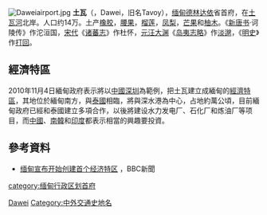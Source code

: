 {{distinguish|图瓦}}
{{coord|14|05|N|98|12|E|display=title}}
[[File:Daweiairport.jpg|thumb]]
'''土瓦'''（{{lang-my|ထားဝယ်မြို့}}，Dawei，旧名Tavoy），[[缅甸|缅甸]][[德林达依|德林达依]]省首府，在[[土瓦河|土瓦河]]北岸。人口约14万。土产[[橡胶|橡胶]]，[[腰果|腰果]]，[[榴莲|榴莲]]，[[凤梨|凤梨]]，[[芒果|芒果]]和[[柚木|柚木]]。《[[新唐书|新唐书]]·诃陵传》作沱洹国，[[宋代|宋代]]《[[诸蕃志|诸蕃志]]》作杜怀，[[元|元]][[汪大渊|汪大渊]]《[[岛夷志略|岛夷志略]]》作[[淡邈|淡邈]]，《[[明史|明史]]》作[[打回|打回]]。
==經濟特區==
2010年11月4日緬甸政府表示將以[[中國|中國]][[深圳|深圳]]為範例，把土瓦建立成緬甸的[[經濟特區|經濟特區]]，其地位於緬甸南方，與[[泰國|泰國]]相臨，將與深水港為中心，占地約萬公頃，目前緬甸政府已經和泰國建立多項合作，以後將建设水力发电厂、石化厂和炼油厂等项目，而[[中國|中國]]、[[南韓|南韓]]和[[印度|印度]]都表示相當的興趣要投資。

==參考資料==
*[http://www.bbc.co.uk/zhongwen/simp/world/2010/11/101104_burma_sez.shtml 缅甸宣布开始创建首个经济特区] {{Wayback|url=http://www.bbc.co.uk/zhongwen/simp/world/2010/11/101104_burma_sez.shtml |date=20101108114840 }}，BBC新聞

{{德林達依省行政區劃|state=collapsed}}
{{Myanmar-geo-stub}}
[[Category:德林達依省城市|Dawei]]
[[Category:中外交通史地名|Category:中外交通史地名]]
[[category:缅甸行政区划首府|category:缅甸行政区划首府]]